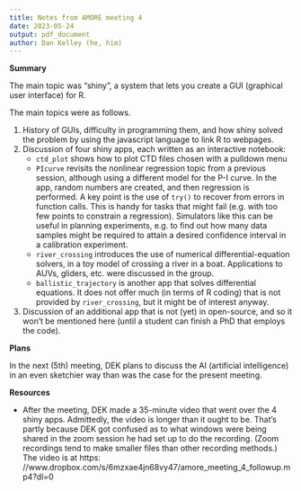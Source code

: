 ```yaml
---
title: Notes from AMORE meeting 4
date: 2023-05-24
output: pdf_document
author: Dan Kelley (he, him)
---
```


**Summary**

The main topic was "shiny", a system that lets you create a GUI (graphical user
interface) for R.

The main topics were as follows.

1. History of GUIs, difficulty in programming them, and how shiny solved the problem by using the javascript language to link R to webpages.
2. Discussion of four shiny apps, each written as an interactive notebook:
   * `ctd_plot` shows how to plot CTD files chosen with a pulldown menu
   * `PIcurve` revisits the nonlinear regression topic from a previous session,
     although using a different model for the P-I curve. In the app, random
     numbers are created, and then regression is performed.  A key point is the
     use of `try()` to recover from errors in function calls.  This is handy for
     tasks that might fail (e.g. with too few points to constrain a regression).
     Simulators like this can be useful in planning experiments, e.g. to find
     out how many data samples might be required to attain a desired confidence
     interval in a calibration experiment.
   * `river_crossing` introduces the use of numerical differential-equation
     solvers, in a toy model of crossing a river in a boat.  Applications to
     AUVs, gliders, etc. were discussed in the group.
   * `ballistic_trajectory` is another app that solves differential equations.
     It does not offer much (in terms of R coding) that is not provided by
     `river_crossing`, but it might be of interest anyway.
3. Discussion of an additional app that is not (yet) in open-source, and so it
   won't be mentioned here (until a student can finish a PhD that employs the
   code).

**Plans**

In the next (5th) meeting, DEK plans to discuss the AI (artificial intelligence)
in an even sketchier way than was the case for the present meeting.

**Resources**

* After the meeting, DEK made a 35-minute video that went over the 4 shiny apps.
  Admittedly, the video is longer than it ought to be.  That's partly because
  DEK got confused as to what windows were being shared in the zoom session he
  had set up to do the recording.  (Zoom recordings tend to make smaller files
  than other recording methods.)  The video is at https:
  //www.dropbox.com/s/6mzxae4jn68vy47/amore_meeting_4_followup.mp4?dl=0
